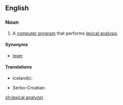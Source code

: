 ==English==

{{wikipedia}}

===Noun===
{{en-noun}}

# {{context|computing|lang=en}} A [[computer program]] that performs [[lexical analysis]].

====Synonyms====
* [[lexer]]

====Translations====
{{trans-top|computer program}}
* Icelandic: {{t|is|lesgreinir|m}}
{{trans-mid}}
* Serbo-Croatian: {{t|sh|leksički analizator|m}}
{{trans-bottom}}

[[zh:lexical analyzer]]